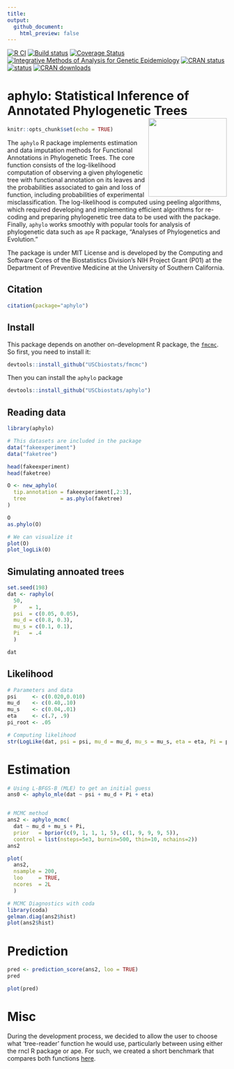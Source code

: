 ```yaml
---
title: 
output:
  github_document:
    html_preview: false
---
```


<!--[![](https://img.shields.io/badge/lifecycle-maturing-blue.svg)](https://www.tidyverse.org/lifecycle/#maturing)-->

[![R CI](https://github.com/USCbiostats/aphylo/actions/workflows/ci.yml/badge.svg)](https://github.com/USCbiostats/aphylo/actions/workflows/ci.yml)
[![Build status](https://ci.appveyor.com/api/projects/status/1xpgpv10yifojyab?svg=true)](https://ci.appveyor.com/project/gvegayon/phylogenetic)
[![Coverage Status](https://codecov.io/gh/USCbiostats/aphylo/branch/master/graph/badge.svg)](https://codecov.io/gh/USCbiostats/aphylo) [![Integrative Methods of Analysis for Genetic Epidemiology](https://raw.githubusercontent.com/USCbiostats/badges/master/tommy-image-badge.svg)](https://image.usc.edu)
[![CRAN status](https://www.r-pkg.org/badges/version/aphylo)](https://CRAN.R-project.org/package=aphylo)
[![status](https://tinyverse.netlify.com/badge/aphylo)](https://CRAN.R-project.org/package=aphylo)
[![CRAN downloads](http://cranlogs.r-pkg.org/badges/grand-total/aphylo)](https://cran.r-project.org/package=aphylo)

# aphylo: Statistical Inference of Annotated Phylogenetic Trees <img src="man/figures/logo.svg" align="right" width="180px"/>


```r
knitr::opts_chunk$set(echo = TRUE)
```

The `aphylo` R package implements estimation and data imputation methods for Functional Annotations in Phylogenetic Trees. The core function consists of the log-likelihood computation of observing a given phylogenetic tree with functional annotation on its leaves and the probabilities associated to gain and loss of function, including probabilities of experimental misclassification. The log-likelihood is computed using peeling algorithms, which required developing and implementing efficient algorithms for re-coding and preparing phylogenetic tree data to be used with the package. Finally, `aphylo` works smoothly with popular tools for analysis of phylogenetic data such as `ape` R package, "Analyses of Phylogenetics and Evolution."

The package is under MIT License and is developed by the Computing and Software Cores of the Biostatistics Division's NIH Project Grant (P01) at the Department of Preventive Medicine at the University of Southern California.

## Citation

```r
citation(package="aphylo")
```


## Install

This package depends on another on-development R package, the [`fmcmc`](https://github.com/USCbiostats/fmcmc). So first, you need to install it:

```r
devtools::install_github("USCbiostats/fmcmc")
```

Then you can install the `aphylo` package

```r
devtools::install_github("USCbiostats/aphylo")
```

## Reading data

```r
library(aphylo)
```


```r

# This datasets are included in the package
data("fakeexperiment")
data("faketree")

head(fakeexperiment)
head(faketree)
```

```r
O <- new_aphylo(
  tip.annotation = fakeexperiment[,2:3],
  tree           = as.phylo(faketree)
)

O
as.phylo(O)

# We can visualize it
plot(O)
plot_logLik(O)
```

## Simulating annoated trees

```r
set.seed(198)
dat <- raphylo(
  50,
  P    = 1, 
  psi  = c(0.05, 0.05),
  mu_d = c(0.8, 0.3),
  mu_s = c(0.1, 0.1),
  Pi   = .4
  )

dat
```


## Likelihood


```r
# Parameters and data
psi     <- c(0.020,0.010)
mu_d    <- c(0.40,.10)
mu_s    <- c(0.04,.01)
eta     <- c(.7, .9)
pi_root <- .05

# Computing likelihood
str(LogLike(dat, psi = psi, mu_d = mu_d, mu_s = mu_s, eta = eta, Pi = pi_root))

```

# Estimation

```r
# Using L-BFGS-B (MLE) to get an initial guess
ans0 <- aphylo_mle(dat ~ psi + mu_d + Pi + eta)


# MCMC method
ans2 <- aphylo_mcmc(
  dat ~ mu_d + mu_s + Pi,
  prior   = bprior(c(9, 1, 1, 1, 5), c(1, 9, 9, 9, 5)),
  control = list(nsteps=5e3, burnin=500, thin=10, nchains=2))
ans2

plot(
  ans2,
  nsample = 200,
  loo     = TRUE,
  ncores  = 2L
  )
```

```r
# MCMC Diagnostics with coda
library(coda)
gelman.diag(ans2$hist)
plot(ans2$hist)
```


# Prediction 

```r
pred <- prediction_score(ans2, loo = TRUE)
pred

plot(pred)
```

# Misc

During the development process, we decided to allow the user to choose what 'tree-reader' function he would use, particularly between using either the rncl R package or ape. For such, we created a short benchmark that compares both functions [here](playground/ape_now_supports_singletons.md).

